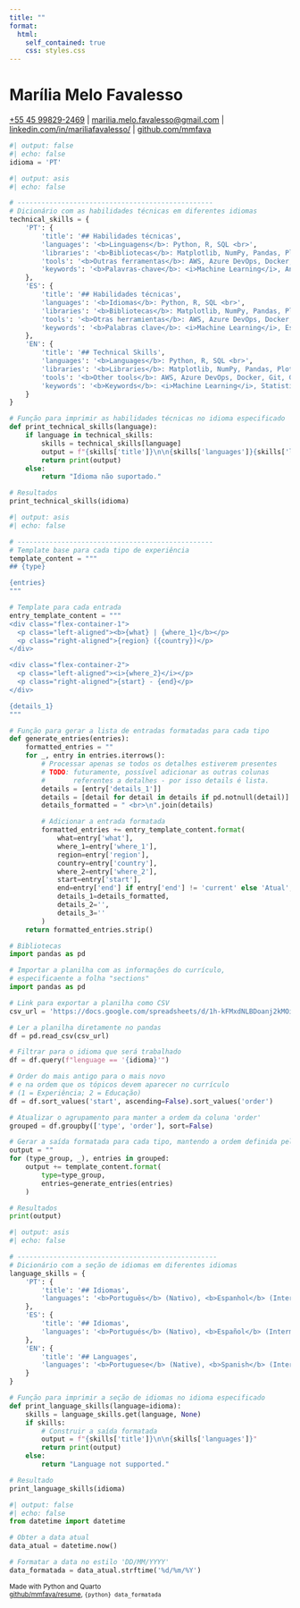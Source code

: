 ```yaml
---
title: ""
format: 
  html:
    self_contained: true
    css: styles.css
---
```


# Marília Melo Favalesso
<p class="personal-infos">[\+55 45 99829-2469](https://wa.me/message/JUMS7WXLYPCUA1) | [marilia.melo.favalesso@gmail.com](marilia.melo.favalesso@gmail.com) | [linkedin.com/in/mariliafavalesso/](https://www.linkedin.com/in/mariliafavalesso/) | [github.com/mmfava](https://github.com/mmfava)</p>

<!---- Idioma  ------> 
```python
#| output: false
#| echo: false
idioma = 'PT'
```

<!---- Habilidades técnicas  ------> 
```python
#| output: asis
#| echo: false

# -------------------------------------------------
# Dicionário com as habilidades técnicas em diferentes idiomas
technical_skills = {
    'PT': {
        'title': '## Habilidades técnicas',
        'languages': '<b>Linguagens</b>: Python, R, SQL <br>',
        'libraries': '<b>Bibliotecas</b>: Matplotlib, NumPy, Pandas, Plotly, Scikit-learn, Seaborn, Tidymodels, Tidyverse <br>',
        'tools': '<b>Outras ferramentas</b>: AWS, Azure DevOps, Docker, Git, GitHub, Google Cloud, Hadoop, Linux, MLFlow, Quarto <br>',
        'keywords': '<b>Palavras-chave</b>: <i>Machine Learning</i>, Análises Estatísticas, Big Data, CI/CD, Versionamento, EDA, SIG'
    },
    'ES': {
        'title': '## Habilidades técnicas',
        'languages': '<b>Idiomas</b>: Python, R, SQL <br>',
        'libraries': '<b>Bibliotecas</b>: Matplotlib, NumPy, Pandas, Plotly, Scikit-learn, Seaborn, Tidymodels, Tidyverse <br>',
        'tools': '<b>Otras herramientas</b>: AWS, Azure DevOps, Docker, Git, GitHub, Google Cloud, Hadoop, Linux, MLFlow, Quarto <br>',
        'keywords': '<b>Palabras clave</b>: <i>Machine Learning</i>, Estadística, Big Data, CI/CD, Control de versiones, EDA, SIG'
    },
    'EN': {
        'title': '## Technical Skills',
        'languages': '<b>Languages</b>: Python, R, SQL <br>',
        'libraries': '<b>Libraries</b>: Matplotlib, NumPy, Pandas, Plotly, Scikit-learn, Seaborn, Tidymodels, Tidyverse <br>',
        'tools': '<b>Other tools</b>: AWS, Azure DevOps, Docker, Git, GitHub, Google Cloud, Hadoop, Linux, MLFlow, Quarto <br>',
        'keywords': '<b>Keywords</b>: <i>Machine Learning</i>, Statistical Analysis, Big Data, CI/CD, Versioning, Data Preparation and Visualization, GIS'
    }
}

# Função para imprimir as habilidades técnicas no idioma especificado
def print_technical_skills(language):
    if language in technical_skills:
        skills = technical_skills[language]
        output = f"{skills['title']}\n\n{skills['languages']}{skills['libraries']}{skills['tools']}{skills['keywords']}"
        return print(output)
    else:
        return "Idioma não suportado."

# Resultados
print_technical_skills(idioma)
```

<!---- Experiências e educação ------> 

```python
#| output: asis
#| echo: false

# -------------------------------------------------
# Template base para cada tipo de experiência
template_content = """
## {type}

{entries}
"""

# Template para cada entrada
entry_template_content = """
<div class="flex-container-1">
  <p class="left-aligned"><b>{what} | {where_1}</b></p>
  <p class="right-aligned">{region} ({country})</p>
</div>

<div class="flex-container-2">
  <p class="left-aligned"><i>{where_2}</i></p>
  <p class="right-aligned">{start} - {end}</p>
</div>

{details_1}
"""

# Função para gerar a lista de entradas formatadas para cada tipo
def generate_entries(entries):
    formatted_entries = ""
    for _, entry in entries.iterrows():
        # Processar apenas se todos os detalhes estiverem presentes
        # TODO: futuramente, possível adicionar as outras colunas 
        #       referentes a detalhes - por isso details é lista. 
        details = [entry['details_1']]
        details = [detail for detail in details if pd.notnull(detail)]
        details_formatted = " <br>\n".join(details)

        # Adicionar a entrada formatada
        formatted_entries += entry_template_content.format(
            what=entry['what'],
            where_1=entry['where_1'],
            region=entry['region'],
            country=entry['country'],
            where_2=entry['where_2'],
            start=entry['start'],
            end=entry['end'] if entry['end'] != 'current' else 'Atual',
            details_1=details_formatted,
            details_2='',
            details_3=''
        )
    return formatted_entries.strip()

# Bibliotecas
import pandas as pd

# Importar a planilha com as informações do currículo,
# especificaente a folha "sections"
import pandas as pd

# Link para exportar a planilha como CSV
csv_url = 'https://docs.google.com/spreadsheets/d/1h-kFMxdNLBDoanj2kMOimbAMGKqmacwB8Kc_rAcP9Xo/export?format=csv'

# Ler a planilha diretamente no pandas
df = pd.read_csv(csv_url)

# Filtrar para o idioma que será trabalhado
df = df.query(f"lenguage == '{idioma}'")

# Order do mais antigo para o mais novo
# e na ordem que os tópicos devem aparecer no currículo
# (1 = Experiência; 2 = Educação)
df = df.sort_values('start', ascending=False).sort_values('order')

# Atualizar o agrupamento para manter a ordem da coluna 'order'
grouped = df.groupby(['type', 'order'], sort=False)

# Gerar a saída formatada para cada tipo, mantendo a ordem definida pela coluna 'order'
output = ""
for (type_group, _), entries in grouped:
    output += template_content.format(
        type=type_group,
        entries=generate_entries(entries)
    )

# Resultados
print(output)
```


<!---- Idiomas  ------> 

```python
#| output: asis
#| echo: false

# --------------------------------------------------
# Dicionário com a seção de idiomas em diferentes idiomas
language_skills = {
    'PT': {
        'title': '## Idiomas',
        'languages': '<b>Português</b> (Nativo), <b>Espanhol</b> (Intermediário) e <b>Inglês</b> (Intermediário)'
    },
    'ES': {
        'title': '## Idiomas',
        'languages': '<b>Portugués</b> (Nativo), <b>Español</b> (Intermedio) y <b>Inglés</b> (Intermedio)'
    },
    'EN': {
        'title': '## Languages',
        'languages': '<b>Portuguese</b> (Native), <b>Spanish</b> (Intermediate) and <b>English</b> (Intermediate)'
    }
}

# Função para imprimir a seção de idiomas no idioma especificado
def print_language_skills(language=idioma):
    skills = language_skills.get(language, None)
    if skills:
        # Construir a saída formatada
        output = f"{skills['title']}\n\n{skills['languages']}"
        return print(output)
    else:
        return "Language not supported."

# Resultado
print_language_skills(idioma)  
```

<!---- Date/hour  ------> 
```python
#| output: false
#| echo: false
from datetime import datetime

# Obter a data atual
data_atual = datetime.now()

# Formatar a data no estilo 'DD/MM/YYYY'
data_formatada = data_atual.strftime('%d/%m/%Y')
```

<div class="right-aligned"><small>
Made with Python and Quarto <br>
[github/mmfava/resume](https://github.com/mmfava/resume), `{python} data_formatada`
 <br>
</small></div>
